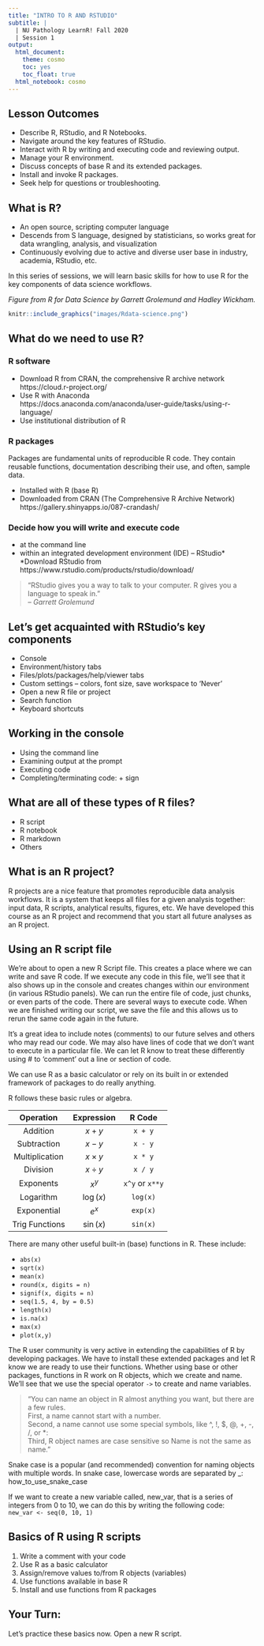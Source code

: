 ```yaml
---
title: "INTRO TO R AND RSTUDIO"
subtitle: |
  | NU Pathology LearnR! Fall 2020 
  | Session 1
output: 
  html_document:
    theme: cosmo
    toc: yes
    toc_float: true
  html_notebook: cosmo
---
```



## Lesson Outcomes  
 - Describe R, RStudio, and R Notebooks.
 - Navigate around the key features of RStudio.
 - Interact with R by writing and executing code and reviewing output.
 - Manage your R environment.
 - Discuss concepts of base R and its extended packages.
 - Install and invoke R packages.
 - Seek help for questions or troubleshooting.

## What is R?
 - An open source, scripting computer language
 - Descends from S language, designed by statisticians, so works great for data wrangling, analysis, and visualization
 - Continuously evolving due to active and diverse user base in industry, academia, RStudio, etc.  
  
In this series of sessions, we will learn basic skills for how to use R for the key components of data science workflows.  
  
  
*Figure from R for Data Science by Garrett Grolemund and Hadley Wickham.*  
```r
knitr::include_graphics("images/Rdata-science.png")
```
 

## What do we need to use R?
### R software  
 - Download R from CRAN, the comprehensive R archive network  
 https://cloud.r-project.org/  
 - Use R with Anaconda    
 https://docs.anaconda.com/anaconda/user-guide/tasks/using-r-language/  
 - Use institutional distribution of R  

### R packages  
Packages are fundamental units of reproducible R code. They contain reusable functions, documentation describing their use, and often, sample data.  
  
 - Installed with R (base R)
 - Downloaded from CRAN (The Comprehensive R Archive Network)  
 https://gallery.shinyapps.io/087-crandash/

### Decide how you will write and execute code  
 - at the command line  
 - within an integrated development environment (IDE) – RStudio*  
*Download RStudio from https://www.rstudio.com/products/rstudio/download/

> "RStudio gives you a way to talk to your computer. R gives you a language to speak in."  
> *-- Garrett Grolemund*


## Let’s get acquainted with RStudio's key components  
 - Console
 - Environment/history tabs
 - Files/plots/packages/help/viewer tabs
 - Custom settings – colors, font size, save workspace to 'Never'
 - Open a new R file or project
 - Search function
 - Keyboard shortcuts

## Working in the console
 - Using the command line
 - Examining output at the prompt
 - Executing code
 - Completing/terminating code: + sign

## What are all of these types of R files?
 - R script
 - R notebook
 - R markdown
 - Others

## What is an R project?
R projects are a nice feature that promotes reproducible data analysis workflows. It is a system that keeps all files for a given analysis together: input data, R scripts, analytical results, figures, etc. We have developed this course as an R project and recommend that you start all future analyses as an R project.  


## Using an R script file

We're about to open a new R Script file. This creates a place where we can write and save R code. If we execute any code in this file, we'll see that it also shows up in the console and creates changes within our environment (in various RStudio panels). We can run the entire file of code, just chunks, or even parts of the code. There are several ways to execute code. When we are finished writing our script, we save the file and this allows us to rerun the same code again in the future.

It's a great idea to include notes (comments) to our future selves and others who may read our code. We may also have lines of code that we don't want to execute in a particular file. We can let R know to treat these differently using # to 'comment' out a line or section of code.  

We can use R as a basic calculator or rely on its built in or extended framework of packages to do really anything. 

R follows these basic rules or algebra.

| Operation      | Expression  | R Code  |
|:--------------:|:-----------:|:-------:|
| Addition       | $x + y$     | `x + y` |
| Subtraction    | $x - y$     | `x - y` |
| Multiplication | $x\times y$ | `x * y` |
| Division       | $x\div y$   | `x / y` |
| Exponents      | $x^y$       | `x^y` or `x**y`   |
| Logarithm      | $\log(x)$   | `log(x)`|
| Exponential    | $e^x$       | `exp(x)`|
| Trig Functions | $\sin(x)$   | `sin(x)`|


There are many other useful built-in (base) functions in R. These include:

* `abs(x)`
* `sqrt(x)`
* `mean(x)`
* `round(x, digits = n)`
* `signif(x, digits = n)`
* `seq(1.5, 4, by = 0.5)`
* `length(x)`
* `is.na(x)`
* `max(x)`
* `plot(x,y)`

The R user community is very active in extending the capabilities of R by developing packages. We have to install these extended packages and let R know we are ready to use their functions. Whether using base or other packages, functions in R work on R objects, which we create and name. We'll see that we use the special operator `->` to create and name variables.  
  
> “You can name an object in R almost anything you want, but there are a few rules.  
> First, a name cannot start with a number.  
> Second, a name cannot use some special symbols, like ^, !, $, @, +, -, /, or *:  
> Third, R object names are case sensitive so Name is not the same as name.”   

Snake case is a popular (and recommended) convention for naming objects with multiple words. In snake case, lowercase words are separated by _: how_to_use_snake_case  

If we want to create a new variable called, new_var, that is a series of integers from 0 to 10, we can do this by writing the following code:  
`new_var <- seq(0, 10, 1)`

## Basics of R using R scripts
1. Write a comment with your code
2. Use R as a basic calculator
3. Assign/remove values to/from R objects (variables)
4. Use functions available in base R
5. Install and use functions from R packages

## Your Turn:  
Let's practice these basics now. Open a new R script.  


